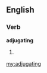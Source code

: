 ==English==

===Verb===
'''adjugating'''

# {{present participle of|[[adjugate]]}}

[[my:adjugating]]